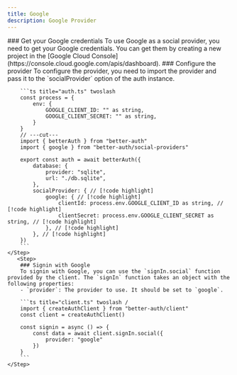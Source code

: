 ```yaml
---
title: Google
description: Google Provider
---
```


<Steps>
    <Step> 
        ### Get your Google credentials
        To use Google as a social provider, you need to get your Google credentials. You can get them by creating a new project in the [Google Cloud Console](https://console.cloud.google.com/apis/dashboard).
    </Step>

  <Step>
        ### Configure the provider
        To configure the provider, you need to import the provider and pass it to the `socialProvider` option of the auth instance.

        ```ts title="auth.ts" twoslash 
        const process = {
            env: {
                GOOGLE_CLIENT_ID: "" as string,
                GOOGLE_CLIENT_SECRET: "" as string,
            }
        }
        // ---cut---
        import { betterAuth } from "better-auth"
        import { google } from "better-auth/social-providers"
        
        export const auth = await betterAuth({
            database: {
                provider: "sqlite",
                url: "./db.sqlite",
            },
            socialProvider: { // [!code highlight]
                google: { // [!code highlight]
                    clientId: process.env.GOOGLE_CLIENT_ID as string, // [!code highlight]
                    clientSecret: process.env.GOOGLE_CLIENT_SECRET as string, // [!code highlight]
                }, // [!code highlight]
            }, // [!code highlight]
        })
        ```
    </Step>
       <Step>
        ### Signin with Google
        To signin with Google, you can use the `signIn.social` function provided by the client. The `signIn` function takes an object with the following properties:
        - `provider`: The provider to use. It should be set to `google`.

        ```ts title="client.ts" twoslash /
        import { createAuthClient } from "better-auth/client"
        const client = createAuthClient()
        
        const signin = async () => {
            const data = await client.signIn.social({
                provider: "google"
            })
        }
        ```
    </Step>
</Steps>
